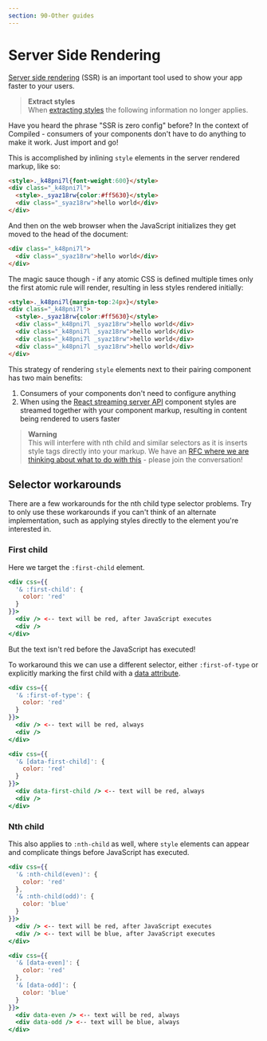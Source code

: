 ```yaml
---
section: 90-Other guides
---
```


# Server Side Rendering

[Server side rendering](https://reactjs.org/docs/react-dom-server.html) (SSR) is an important tool used to show your app faster to your users.

> **Extract styles**<br/>
> When [extracting styles](/css-extraction-webpack) the following information no longer applies.

Have you heard the phrase "SSR is zero config" before?
In the context of Compiled -
consumers of your components don't have to do anything to make it work.
Just import and go!

This is accomplished by inlining `style` elements in the server rendered markup,
like so:

<!-- prettier-ignore -->
```html
<style>._k48pni7l{font-weight:600}</style>
<div class="_k48pni7l">
  <style>._syaz18rw{color:#ff5630}</style>
  <div class="_syaz18rw">hello world</div>
</div>
```

And then on the web browser when the JavaScript initializes they get moved to the head of the document:

```html
<div class="_k48pni7l">
  <div class="_syaz18rw">hello world</div>
</div>
```

The magic sauce though -
if any atomic CSS is defined multiple times only the first atomic rule will render,
resulting in less styles rendered initially:

<!-- prettier-ignore -->
```html
<style>._k48pni7l{margin-top:24px}</style>
<div class="_k48pni7l">
  <style>._syaz18rw{color:#ff5630}</style>
  <div class="_k48pni7l _syaz18rw">hello world</div>
  <div class="_k48pni7l _syaz18rw">hello world</div>
  <div class="_k48pni7l _syaz18rw">hello world</div>
  <div class="_k48pni7l _syaz18rw">hello world</div>
</div>
```

This strategy of rendering `style` elements next to their pairing component has two main benefits:

1. Consumers of your components don't need to configure anything
1. When using the [React streaming server API](https://reactjs.org/docs/react-dom-server.html#rendertonodestream) component styles are streamed together with your component markup,
   resulting in content being rendered to users faster

> **Warning** <br /> This will interfere with nth child and similar selectors as it is inserts style tags directly into your markup.
> We have an [RFC where we are thinking about what to do with this](https://github.com/atlassian-labs/compiled/issues/31) - please join the conversation!

## Selector workarounds

There are a few workarounds for the nth child type selector problems.
Try to only use these workarounds if you can't think of an alternate implementation,
such as applying styles directly to the element you're interested in.

### First child

Here we target the `:first-child` element.

```jsx
<div css={{
  '& :first-child': {
    color: 'red'
  }
}}>
  <div /> <-- text will be red, after JavaScript executes
  <div />
</div>
```

But the text isn't red before the JavaScript has executed!

To workaround this we can use a different selector,
either `:first-of-type` or explicitly marking the first child with a [data attribute](https://developer.mozilla.org/en-US/docs/Learn/HTML/Howto/Use_data_attributes).

```jsx
<div css={{
  '& :first-of-type': {
    color: 'red'
  }
}}>
  <div /> <-- text will be red, always
  <div />
</div>
```

```jsx
<div css={{
  '& [data-first-child]': {
    color: 'red'
  }
}}>
  <div data-first-child /> <-- text will be red, always
  <div />
</div>
```

### Nth child

This also applies to `:nth-child` as well,
where `style` elements can appear and complicate things before JavaScript has executed.

```jsx
<div css={{
  '& :nth-child(even)': {
    color: 'red'
  },
  '& :nth-child(odd)': {
    color: 'blue'
  }
}}>
  <div /> <-- text will be red, after JavaScript executes
  <div /> <-- text will be blue, after JavaScript executes
</div>
```

```jsx
<div css={{
  '& [data-even]': {
    color: 'red'
  },
  '& [data-odd]': {
    color: 'blue'
  }
}}>
  <div data-even /> <-- text will be red, always
  <div data-odd /> <-- text will be blue, always
</div>
```
